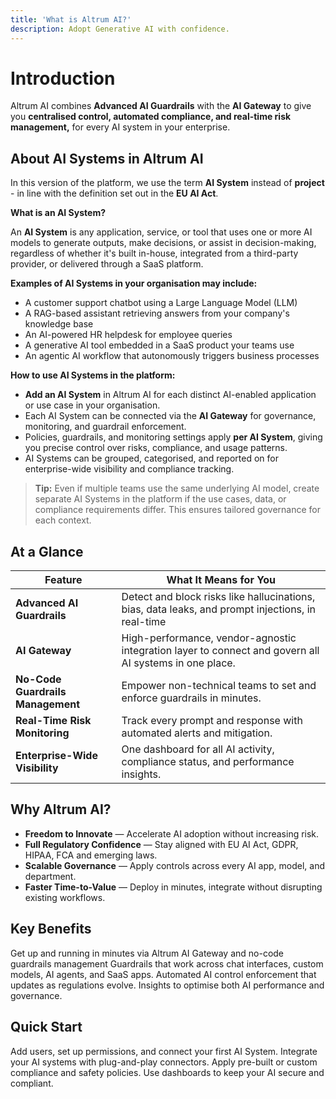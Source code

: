 ```yaml
---
title: 'What is Altrum AI?'
description: Adopt Generative AI with confidence.
---
```


# Introduction

Altrum AI combines **Advanced AI Guardrails** with the **AI Gateway** to give you **centralised control, automated compliance, and real-time risk management,** for every AI system in your enterprise.

## About AI Systems in Altrum AI

In this version of the platform, we use the term **AI System** instead of **project** - in line with the definition set out in the **EU AI Act**.

**What is an AI System?**

An **AI System** is any application, service, or tool that uses one or more AI models to generate outputs, make decisions, or assist in decision-making, regardless of whether it's built in-house, integrated from a third-party provider, or delivered through a SaaS platform.

**Examples of AI Systems in your organisation may include:**

- A customer support chatbot using a Large Language Model (LLM)
- A RAG-based assistant retrieving answers from your company's knowledge base
- An AI-powered HR helpdesk for employee queries
- A generative AI tool embedded in a SaaS product your teams use
- An agentic AI workflow that autonomously triggers business processes

**How to use AI Systems in the platform:**

- **Add an AI System** in Altrum AI for each distinct AI-enabled application or use case in your organisation.
- Each AI System can be connected via the **AI Gateway** for governance, monitoring, and guardrail enforcement.
- Policies, guardrails, and monitoring settings apply **per AI System**, giving you precise control over risks, compliance, and usage patterns.
- AI Systems can be grouped, categorised, and reported on for enterprise-wide visibility and compliance tracking.

> **Tip:** Even if multiple teams use the same underlying AI model, create separate AI Systems in the platform if the use cases, data, or compliance requirements differ. This ensures tailored governance for each context.

## At a Glance

| **Feature** | **What It Means for You** |
| --- | --- |
| **Advanced AI Guardrails** | Detect and block risks like hallucinations, bias, data leaks, and prompt injections, in real-time |
| **AI Gateway** | High-performance, vendor-agnostic integration layer to connect and govern all AI systems in one place. |
| **No-Code Guardrails Management** | Empower non-technical teams to set and enforce guardrails in minutes. |
| **Real-Time Risk Monitoring** | Track every prompt and response with automated alerts and mitigation. |
| **Enterprise-Wide Visibility** | One dashboard for all AI activity, compliance status, and performance insights. |

## Why Altrum AI?

- **Freedom to Innovate** — Accelerate AI adoption without increasing risk.
- **Full Regulatory Confidence** — Stay aligned with EU AI Act, GDPR, HIPAA, FCA and emerging laws.
- **Scalable Governance** — Apply controls across every AI app, model, and department.
- **Faster Time-to-Value** — Deploy in minutes, integrate without disrupting existing workflows.

## Key Benefits

<Columns cols={2}>
  <Card title="Rapid Integration">
    Get up and running in minutes via Altrum AI Gateway and no-code guardrails management
  </Card>
  <Card title="Comprehensive Risk Control">
    Guardrails that work across chat interfaces, custom models, AI agents, and SaaS apps.
  </Card>
  <Card title="Continuous Compliance">
    Automated AI control enforcement that updates as regulations evolve.
  </Card>
  <Card title="Actionable Intelligence">
    Insights to optimise both AI performance and governance.
  </Card>
</Columns>

## Quick Start

<Columns cols={2}>
  <Card
    title="Onboard Your Organisation"
    href="/product-guide/administration"
    arrow="true"
    cta="Get Started"
  >
    Add users, set up permissions, and connect your first AI System.
  </Card>
  <Card
    title="Connect via AI Gateway"
    href="/ai-gateway/Introduction/getting-started"
    arrow="true"
    cta="Connect"
  >
    Integrate your AI systems with plug-and-play connectors.
  </Card>
  <Card
    title="Configure Guardrails"
    href="/product-guide/guardrail-config"
    arrow="true"
    cta="Configure"
  >
    Apply pre-built or custom compliance and safety policies.
  </Card>
  <Card
    title="Monitor & Optimise"
    href="/product-guide/observability"
    arrow="true"
    cta="Monitor"
  >
    Use dashboards to keep your AI secure and compliant.
  </Card>
</Columns>

